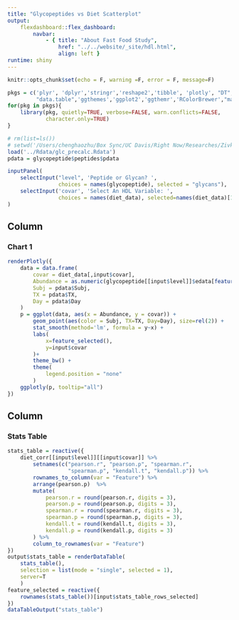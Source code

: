 ```yaml
---
title: "Glycopeptides vs Diet Scatterplot"
output: 
    flexdashboard::flex_dashboard:
        navbar:
            - { title: "About Fast Food Study", 
                href: "../../website/_site/hdl.html", 
                align: left }
runtime: shiny 
---
```


```r
knitr::opts_chunk$set(echo = F, warning =F, error = F, message=F)
```

```r
pkgs = c('plyr', 'dplyr','stringr','reshape2','tibble', 'plotly', "DT", 
         "data.table",'ggthemes','ggplot2','ggthemr','RColorBrewer',"matrixStats")
for(pkg in pkgs){
    library(pkg, quietly=TRUE, verbose=FALSE, warn.conflicts=FALSE, 
            character.only=TRUE)
}
```

```r
# rm(list=ls())
# setwd('/Users/chenghaozhu/Box Sync/UC Davis/Right Now/Researches/Zivkovic Lab/Fast Food Study/Data/between_assays_analysis/hdl_structure_and_function')
load('../Rdata/glc_precalc.Rdata')
pdata = glycopeptide$peptides$pdata
```

```r
inputPanel(
    selectInput("level", 'Peptide or Glycan? ',
                choices = names(glycopeptide), selected = "glycans"),
    selectInput('covar', 'Select An HDL Variable: ',
                choices = names(diet_data), selected=names(diet_data)[1])
)

```

Column
-------------------------------------
    
### Chart 1

```r
renderPlotly({
    data = data.frame(
        covar = diet_data[,input$covar],
        Abundance = as.numeric(glycopeptide[[input$level]]$edata[feature_selected(),]),
        Subj = pdata$Subj,
        TX = pdata$TX,
        Day = pdata$Day
    )
    p = ggplot(data, aes(x = Abundance, y = covar)) +
        geom_point(aes(color = Subj, TX=TX, Day=Day), size=rel(2)) +
        stat_smooth(method='lm', formula = y~x) +
        labs(
            x=feature_selected(),
            y=input$covar
        )+
        theme_bw() +
        theme(
            legend.position = "none"
        )
    ggplotly(p, tooltip="all")
})
```

Column {.tabset}
-------------------------------------

### Stats Table

```r
stats_table = reactive({
    diet_corr[[input$level]][[input$covar]] %>%
        setnames(c("pearson.r", "pearson.p", "spearman.r", 
                   "spearman.p", "kendall.t", "kendall.p")) %>% 
        rownames_to_column(var = "Feature") %>%
        arrange(pearson.p)  %>%
        mutate(
            pearson.r = round(pearson.r, digits = 3),
            pearson.p = round(pearson.p, digits = 3),
            spearman.r = round(spearman.r, digits = 3),
            spearman.p = round(spearman.p, digits = 3),
            kendall.t = round(kendall.t, digits = 3),
            kendall.p = round(kendall.p, digits = 3)
        ) %>%
        column_to_rownames(var = "Feature")
})
output$stats_table = renderDataTable(
    stats_table(), 
    selection = list(mode = "single", selected = 1),
    server=T
    )
feature_selected = reactive({
    rownames(stats_table())[input$stats_table_rows_selected]
})
dataTableOutput("stats_table")
```
